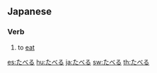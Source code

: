 ==Japanese==
===Verb===
{{ja-verb|h|rom=taberu}}
# {{ja-def|食べる}} to [[eat]]

[[es:たべる]]
[[hu:たべる]]
[[ja:たべる]]
[[sw:たべる]]
[[th:たべる]]